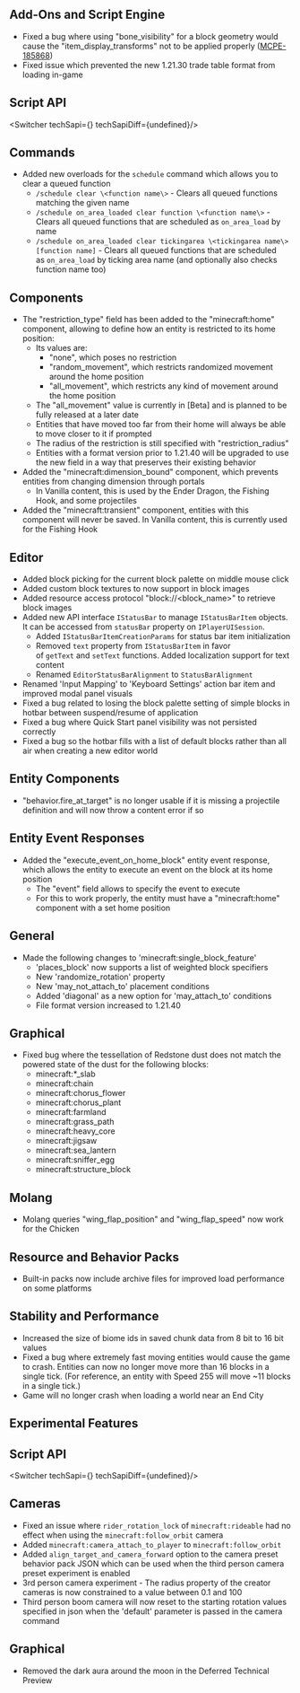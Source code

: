 



## Add-Ons and Script Engine

-   Fixed a bug where using "bone\_visibility" for a block geometry would cause the "item\_display\_transforms" not to be applied properly ([MCPE-185868](https://bugs.mojang.com/browse/MCPE-185868))
-   Fixed issue which prevented the new 1.21.30 trade table format from loading in-game 


## **Script API**

<Switcher techSapi={<TechSapiStable/>} techSapiDiff={undefined}/>

## Commands

-   Added new overloads for the `schedule` command which allows you to clear a queued function 
    -   `/schedule clear \<function name\>` - Clears all queued functions matching the given name
    -   `/schedule on_area_loaded clear function \<function name\>` - Clears all queued functions that are scheduled as `on_area_load` by name
    -   `/schedule on_area_loaded clear tickingarea \<tickingarea name\> [function name]` - Clears all queued functions that are scheduled as `on_area_load` by ticking area name (and optionally also checks function name too)

## Components

-   The "restriction\_type" field has been added to the "minecraft:home" component, allowing to define how an entity is restricted to its home position:
    -   Its values are:
        -   "none", which poses no restriction
        -   "random\_movement", which restricts randomized movement around the home position
        -   "all\_movement", which restricts any kind of movement around the home position
    -   The "all\_movement" value is currently in \[Beta\] and is planned to be fully released at a later date
    -   Entities that have moved too far from their home will always be able to move closer to it if prompted
    -   The radius of the restriction is still specified with "restriction\_radius"
    -   Entities with a format version prior to 1.21.40 will be upgraded to use the new field in a way that preserves their existing behavior
-   Added the "minecraft:dimension\_bound" component, which prevents entities from changing dimension through portals 
    -   In Vanilla content, this is used by the Ender Dragon, the Fishing Hook, and some projectiles
-   Added the "minecraft:transient" component, entities with this component will never be saved. In Vanilla content, this is currently used for the Fishing Hook 

## Editor

-   Added block picking for the current block palette on middle mouse click
-   Added custom block textures to now support in block images
-   Added resource access protocol "block://\<block\_name\>" to retrieve block images 
-   Added new API interface `IStatusBar` to manage `IStatusBarItem` objects. It can be accessed from `statusBar` property on `IPlayerUISession`.
    -   Added `IStatusBarItemCreationParams` for status bar item initialization
    -   Removed `text` property from `IStatusBarItem` in favor of `getText` and `setText` functions. Added localization support for text content
    -   Renamed `EditorStatusBarAlignment` to `StatusBarAlignment`
-   Renamed 'Input Mapping' to 'Keyboard Settings' action bar item and improved modal panel visuals 
-   Fixed a bug related to losing the block palette setting of simple blocks in hotbar between suspend/resume of application 
-   Fixed a bug where Quick Start panel visibility was not persisted correctly
-   Fixed a bug so the hotbar fills with a list of default blocks rather than all air when creating a new editor world

## Entity Components

-   "behavior.fire\_at\_target" is no longer usable if it is missing a projectile definition and will now throw a content error if so

## Entity Event Responses

-   Added the "execute\_event\_on\_home\_block" entity event response, which allows the entity to execute an event on the block at its home position
    -   The "event" field allows to specify the event to execute
    -   For this to work properly, the entity must have a "minecraft:home" component with a set home position

## General

-   Made the following changes to 'minecraft:single\_block\_feature'
    -   'places\_block' now supports a list of weighted block specifiers
    -   New 'randomize\_rotation' property
    -   New 'may\_not\_attach\_to' placement conditions
    -   Added 'diagonal' as a new option for 'may\_attach\_to' conditions
    -   File format version increased to 1.21.40

## Graphical

-   Fixed bug where the tessellation of Redstone dust does not match the powered state of the dust for the following blocks: 
    -   minecraft:\*\_slab
    -   minecraft:chain
    -   minecraft:chorus\_flower
    -   minecraft:chorus\_plant
    -   minecraft:farmland
    -   minecraft:grass\_path
    -   minecraft:heavy\_core
    -   minecraft:jigsaw
    -   minecraft:sea\_lantern
    -   minecraft:sniffer\_egg
    -   minecraft:structure\_block

## Molang

-   Molang queries "wing\_flap\_position" and "wing\_flap\_speed" now work for the Chicken 

## Resource and Behavior Packs

-   Built-in packs now include archive files for improved load performance on some platforms 

## Stability and Performance

-   Increased the size of biome ids in saved chunk data from 8 bit to 16 bit values
-   Fixed a bug where extremely fast moving entities would cause the game to crash. Entities can now no longer move more than 16 blocks in a single tick. (For reference, an entity with Speed 255 will move ~11 blocks in a single tick.)
-   Game will no longer crash when loading a world near an End City




<h2 className="experimental_divider">Experimental Features</h2>





## **Script API**

<Switcher techSapi={<TechSapiExp/>} techSapiDiff={undefined}/>

## Cameras

-   Fixed an issue where `rider_rotation_lock` of `minecraft:rideable` had no effect when using the `minecraft:follow_orbit` camera
-   Added `minecraft:camera_attach_to_player` to `minecraft:follow_orbit`
-   Added `align_target_and_camera_forward` option to the camera preset behavior pack JSON which can be used when the third person camera preset experiment is enabled
-   3rd person camera experiment - The radius property of the creator cameras is now constrained to a value between 0.1 and 100 
-   Third person boom camera will now reset to the starting rotation values specified in json when the 'default' parameter is passed in the camera command

## Graphical

-   Removed the dark aura around the moon in the Deferred Technical Preview